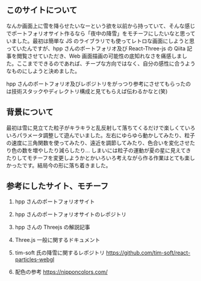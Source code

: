 ﻿## このサイトについて

なんか画面上に雪を降らせたいなーという欲を以前から持っていて、そんな感じでポートフォリオサイト作るなら「夜中の降雪」をモチーフにしたいなと思っていました。最初は簡単な JS のライブラリでも使ってレトロな画面にしようと思っていたんですが、hpp さんのポートフォリオ及び React-Three-js の Qiita 記事を閲覧させていただき、Web 画面描画の可能性の底知れなさを痛感しました。ここまでできるのであれば、チープな方向ではなく、自分の感性に合うようなものにしようと決めました。

hpp さんのポートフォリオ及びレポジトリをがっつり参考にさせてもらったのは技術スタックやディレクトリ構成と見てもらえば伝わるかなと(笑)

## 背景について

最初は雪に見立てた粒子がキラキラと乱反射して落ちてくるだけで楽しくていろいろパラメータ調整して遊んでいました。左右にゆらゆら動かしてみたり、粒子の速度に三角関数を使ってみたり、遠近を調節してみたり、色合いを変化させたり色の数を増やしたり減らしたり... しまいには粒子の運動が夏の星に見えてきたりしてモチーフを変更しようかとかいろいろ考えながら作る作業はとても楽しかったです。結局今の形に落ち着きました。

## 参考にしたサイト、モチーフ

1. hpp さんのポートフォリオサイト

2. hpp さんのポートフォリオサイトのレポジトリ

3. hpp さんの Threejs の解説記事

4. Three.js 一般に関するドキュメント

5. tim-soft 氏の降雪に関するレポジトリ
   https://github.com/tim-soft/react-particles-webgl

6. 配色の参考
   https://nipponcolors.com/
